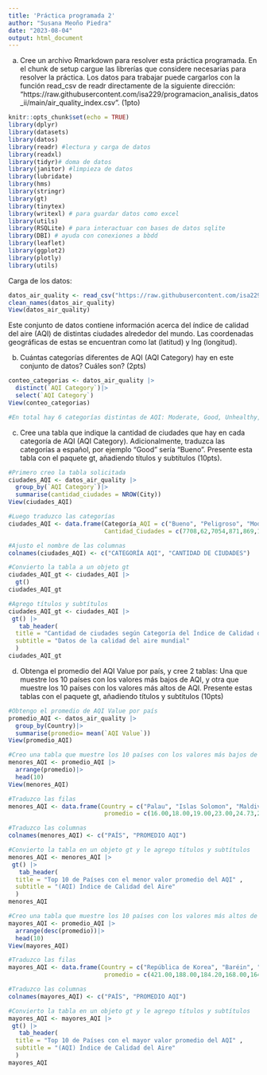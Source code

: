 ```yaml
---
title: 'Práctica programada 2'
author: "Susana Meoño Piedra"
date: "2023-08-04"
output: html_document
---
```


a. Cree un archivo Rmarkdown para resolver esta práctica programada. En el chunk de setup cargue las librerías que considere necesarias para resolver la práctica. Los datos para trabajar puede cargarlos con la función read_csv de readr directamente de la siguiente dirección: “https://raw.githubusercontent.com/isa229/programacion_analisis_datos_ii/main/air_quality_index.csv”. (1pto)

```r
knitr::opts_chunk$set(echo = TRUE)
library(dplyr)
library(datasets)
library(datos)
library(readr) #lectura y carga de datos
library(readxl)
library(tidyr)# doma de datos
library(janitor) #limpieza de datos
library(lubridate)
library(hms)
library(stringr)
library(gt)
library(tinytex)
library(writexl) # para guardar datos como excel
library(utils)
library(RSQLite) # para interactuar con bases de datos sqlite
library(DBI) # ayuda con conexiones a bbdd
library(leaflet)
library(ggplot2)
library(plotly)
library(utils)
```

Carga de los datos:

```r
datos_air_quality <- read_csv("https://raw.githubusercontent.com/isa229/programacion_analisis_datos_ii/main/air_quality_index.csv") 
clean_names(datos_air_quality)
View(datos_air_quality)
```

Este conjunto de datos contiene información acerca del índice de calidad del aire (AQI) de distintas ciudades alrededor del mundo. Las coordenadas geográficas de estas se encuentran como lat (latitud) y lng (longitud).


b. Cuántas categorías diferentes de AQI (AQI Category) hay en este conjunto de datos? Cuáles son? (2pts)

```r
conteo_categorias <- datos_air_quality |>
  distinct(`AQI Category`)|>
  select(`AQI Category`)
View(conteo_categorias)

#En total hay 6 categorías distintas de AQI: Moderate, Good, Unhealthy, Very Unhealthy, Unhealthy for Sensitive Groups y Hazardous.
```


c. Cree una tabla que indique la cantidad de ciudades que hay en cada categoría de AQI (AQI Category).
Adicionalmente, traduzca las categorías a español, por ejemplo “Good” sería “Bueno”. Presente esta tabla con el paquete gt, añadiendo títulos y subtítulos (10pts).

```r
#Primero creo la tabla solicitada
ciudades_AQI <- datos_air_quality |>
  group_by(`AQI Category`)|>
  summarise(cantidad_ciudades = NROW(City))
View(ciudades_AQI)
```

```r
#Luego traduzco las categorías
ciudades_AQI <- data.frame(Categoría_AQI = c("Bueno", "Peligroso", "Moderado", "Insalubre", "Insalubre para grupos sensibles", "Muy insalubre"), 
                           Cantidad_Ciudades = c(7708,62,7054,871,869,131))
```

```r
#Ajusto el nombre de las columnas
colnames(ciudades_AQI) <- c("CATEGORÍA AQI", "CANTIDAD DE CIUDADES")
```

```r
#Convierto la tabla a un objeto gt
ciudades_AQI_gt <- ciudades_AQI |>
  gt() 
ciudades_AQI_gt
```

```r
#Agrego títulos y subtítulos
ciudades_AQI_gt <- ciudades_AQI |>
 gt() |> 
   tab_header(
  title = "Cantidad de ciudades según Categoría del Índice de Calidad del Aire (AQI)" ,
  subtitle = "Datos de la calidad del aire mundial"
  )
ciudades_AQI_gt
```


d. Obtenga el promedio del AQI Value por país, y cree 2 tablas: Una que muestre los 10 países con los
valores más bajos de AQI, y otra que muestre los 10 países con los valores más altos de AQI. Presente
estas tablas con el paquete gt, añadiendo títulos y subtítulos (10pts)

```r
#Obtengo el promedio de AQI Value por país
promedio_AQI <- datos_air_quality |>
  group_by(Country)|>
  summarise(promedio= mean(`AQI Value`))
View(promedio_AQI)
```

```r
#Creo una tabla que muestre los 10 países con los valores más bajos de AQI
menores_AQI <- promedio_AQI |>
  arrange(promedio)|>
  head(10) 
View(menores_AQI)
```

```r
#Traduzco las filas
menores_AQI <- data.frame(Country = c("Palau", "Islas Solomon", "Maldivas", "Islandia", "Papua Nueva Guinea", "Bolivia", "Butan", "Luxemburgo", "Seychelles", "Uruguay"), 
                           promedio = c(16.00,18.00,19.00,23.00,24.73,25.49,26.00,26.00,26.00,26.00))
```

```r
#Traduzco las columnas
colnames(menores_AQI) <- c("PAÍS", "PROMEDIO AQI")
```

```r
#Convierto la tabla en un objeto gt y le agrego títulos y subtítulos
menores_AQI <- menores_AQI |>
 gt() |> 
   tab_header(
  title = "Top 10 de Países con el menor valor promedio del AQI" ,
  subtitle = "(AQI) Índice de Calidad del Aire"
  )
menores_AQI
```


```r
#Creo una tabla que muestre los 10 países con los valores más altos de AQI
mayores_AQI <- promedio_AQI |>
  arrange(desc(promedio))|>
  head(10) 
View(mayores_AQI)
```

```r
#Traduzco las filas
mayores_AQI <- data.frame(Country = c("República de Korea", "Baréin", "Pakistán", "Arabia Saudita", "Mauritania", "Qatar", "Emiratos Árabes Unidos", "Aruba", "Kuwait", "Omán"), 
                           promedio = c(421.00,188.00,184.20,168.00,164.00,164.00,163.67,163.00,161.00,155.00))
```

```r
#Traduzco las columnas
colnames(mayores_AQI) <- c("PAÍS", "PROMEDIO AQI")
```

```r
#Convierto la tabla en un objeto gt y le agrego títulos y subtítulos
mayores_AQI <- mayores_AQI |>
 gt() |> 
   tab_header(
  title = "Top 10 de Países con el mayor valor promedio del AQI" ,
  subtitle = "(AQI) Índice de Calidad del Aire"
  )
mayores_AQI
```
